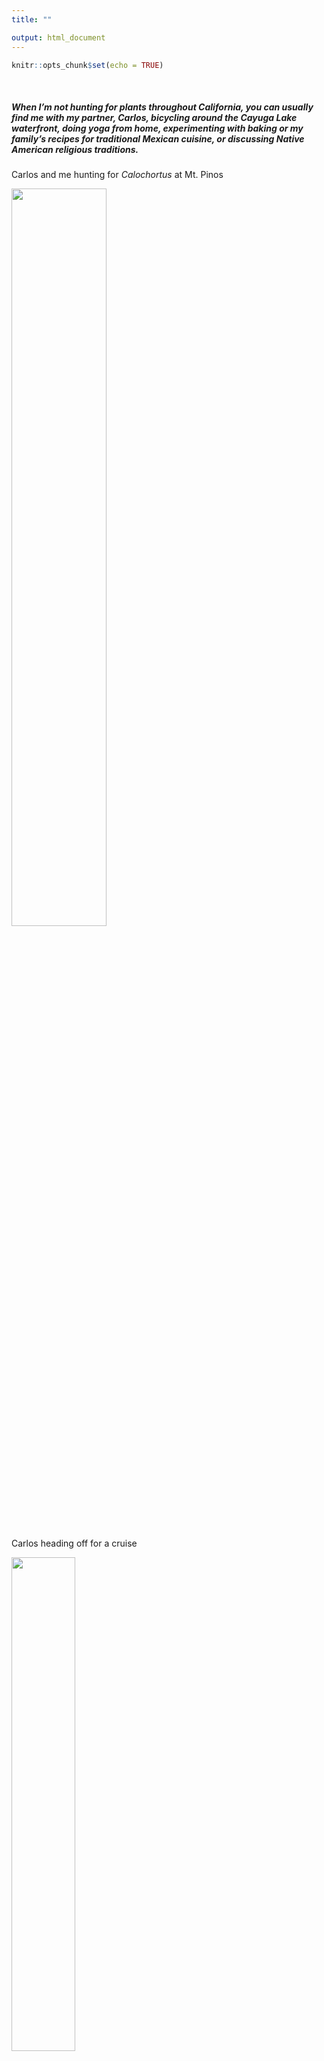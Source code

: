 ```yaml
---
title: ""

output: html_document
---
```


```r
knitr::opts_chunk$set(echo = TRUE)
```
<br>

##### When I'm not hunting for plants throughout California, you can usually find me with my partner, Carlos, bicycling around the Cayuga Lake waterfront, doing yoga from home, experimenting with baking or my family's recipes for traditional Mexican cuisine, or discussing Native American religious traditions.

Carlos and me hunting for *Calochortus* at Mt. Pinos 

<img src="me_babsy_pinos.jpg" height="55%" width="55%">





Carlos heading off for a cruise 

<img src="motor_babsy.jpg" height="45%" width="45%">




Some fun and tasty food we made

<img src= "space_cupcake.jpg" height="25%" width="25%"> <img src="nopal.jpg" height="45%" width="45%">

<br>

 ...*site under construction*...